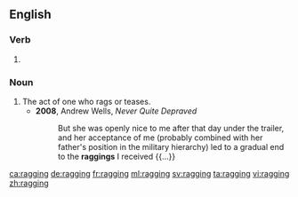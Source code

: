 ==English==
{{wikipedia}}
===Verb===
{{head|en|present participle}}

# {{present participle of|rag|lang=en|nocat=1}}

===Noun===
{{en-noun}}

# The act of one who rags or teases.
#* '''2008''', Andrew Wells, ''Never Quite Depraved''
#*: But she was openly nice to me after that day under the trailer, and her acceptance of me (probably combined with her father's position in the military hierarchy) led to a gradual end to the '''raggings''' I received {{...}}

[[ca:ragging]]
[[de:ragging]]
[[fr:ragging]]
[[ml:ragging]]
[[sv:ragging]]
[[ta:ragging]]
[[vi:ragging]]
[[zh:ragging]]